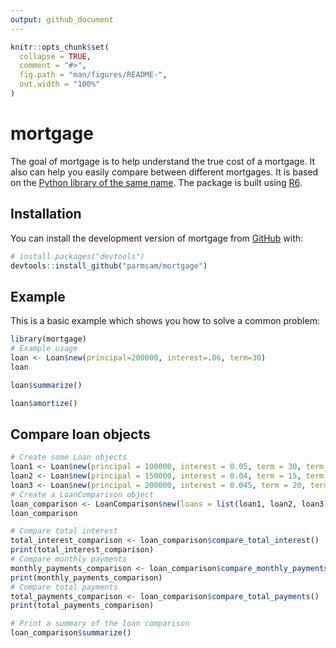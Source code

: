 ```yaml
---
output: github_document
---
```


<!-- README.md is generated from README.Rmd. Please edit that file -->

```r
knitr::opts_chunk$set(
  collapse = TRUE,
  comment = "#>",
  fig.path = "man/figures/README-",
  out.width = "100%"
)
```

# mortgage

<!-- badges: start -->
<!-- badges: end -->

The goal of mortgage is to help understand the true cost of a mortgage. It also can help you easily compare between different mortgages. It is based on the [Python library of the same name](https://mortgage.readthedocs.io/en/latest/). The package is built using [R6](https://r6.r-lib.org/).

## Installation

You can install the development version of mortgage from [GitHub](https://github.com/) with:

``` r
# install.packages("devtools")
devtools::install_github("parmsam/mortgage")
```

## Example

This is a basic example which shows you how to solve a common problem:

```r
library(mortgage)
# Example usage
loan <- Loan$new(principal=200000, interest=.06, term=30)
loan
```

```r
loan$summarize()
```


```r
loan$amortize()
```
## Compare loan objects

```r
# Create some Loan objects
loan1 <- Loan$new(principal = 100000, interest = 0.05, term = 30, term_unit = "years", compounded = "monthly")
loan2 <- Loan$new(principal = 150000, interest = 0.04, term = 15, term_unit = "years", compounded = "monthly")
loan3 <- Loan$new(principal = 200000, interest = 0.045, term = 20, term_unit = "years", compounded = "monthly")
# Create a LoanComparison object
loan_comparison <- LoanComparison$new(loans = list(loan1, loan2, loan3))
loan_comparison
```

```r
# Compare total interest
total_interest_comparison <- loan_comparison$compare_total_interest()
print(total_interest_comparison)
# Compare monthly payments
monthly_payments_comparison <- loan_comparison$compare_monthly_payments()
print(monthly_payments_comparison)
# Compare total payments
total_payments_comparison <- loan_comparison$compare_total_payments()
print(total_payments_comparison)
```

```r
# Print a summary of the loan comparison
loan_comparison$summarize()
```
